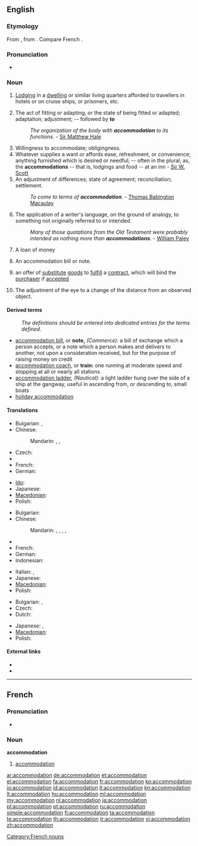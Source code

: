 {{wikipedia|dab=accommodation}}
==English==
{{webster 1913}}

===Etymology===
From {{etyl|la}} {{term|accommodatio|accommodātiō|adjustment, accommodation, compliance|lang=la}}, from {{term|accommodo|accommodō|adapt, put in order|lang=la}}. Compare French {{term|accommodation|lang=fr}}.

===Pronunciation===
* {{IPA|/əˌkɒməˈdeɪʃən/}}
*: {{rhymes|eɪʃǝn}}

===Noun===
{{en-noun}}

# {{i|British}} [[lodging|Lodging]] in a [[dwelling]] or similar living quarters afforded to travellers in hotels or on cruise ships, or prisoners, etc.
# The act of fitting or adapting, or the state of being fitted or adapted; adaptation; adjustment; -- followed by '''to'''
#: ''The organization of the body with '''accommodation''' to its functions.''  - [[w:Sir Matthew Hale|Sir Matthew Hale]]
# Willingness to accommodate; obligingness.
# Whatever supplies a want or affords ease, refreshment, or convenience; anything furnished which is desired or needful; -- often in the plural; as, the '''accommodations''' -- that is, lodgings and food -- at an inn - [[w:Sir W. Scott|Sir W. Scott]]
# An adjustment of differences; state of agreement; reconciliation; settlement.
#: ''To come to terms of '''accommodation'''.'' - [[w:Thomas Babington Macaulay|Thomas Babington Macaulay]]
# The application of a writer's language, on the ground of analogy, to something not originally referred to or intended.
#: ''Many of those quotations from the Old Testament were probably intended as nothing more than '''accommodations'''.'' - [[w:William Paley|William Paley]]
# {{context|commerce}} A loan of money
# {{context|commerce}} An accommodation bill or note.
# {{legal}} an offer of [[substitute]] [[goods]] to [[fulfill]] a [[contract]], which will bind the [[purchaser]] if [[accepted]]
# {{context|eye}} The adjustment of the eye to a change of the distance from an observed object.

====Derived terms====
: ''The definitions should be entered into dedicated entries for the terms defined.''
* [[accommodation bill]], or '''note,''' ''(Commerce):'' a bill of exchange which a person accepts, or a note which a person makes and delivers to another, not upon a consideration received, but for the purpose of raising money on credit
* [[accommodation coach]], or '''train:''' one running at moderate speed and stopping at all or nearly all stations
* [[accommodation ladder]], ''(Nautical):'' a light ladder hung over the side of a ship at the gangway, useful in ascending from, or descending to, small boats
* [[holiday accommodation]]

====Translations====
{{trans-top|lodging}}
* Bulgarian: {{t+|bg|квартира}},  {{t+|bg|жилище}}
* Chinese:
*: Mandarin: {{t|zh|住處|sc=Hani}}, {{t|zh|住处|tr=zhùchù|sc=Hani}}, {{t|zh|膳宿|tr=shànsù|sc=Hani}}
* Czech: {{t-|cs|ubytování|n}}
* {{trreq|Finnish}}
* French: {{t+|fr|hébergement}}
* German: {{t+|de|Unterkunft|f}}
{{trans-mid}}
* [[Ido]]: {{t+|io|lojeyo|xs=Ido}}
* Japanese: {{t|ja|宿泊|tr=shukuhaku}}
* [[Macedonian]]: {{t|mk|сместување|n|tr=smestúvanje}}
* Polish: {{t-|pl|zakwaterowanie|n}}
{{trans-bottom}}

{{trans-top|state of being fitted and adapted}}
* Bulgarian: {{t|bg|приспособяване}}
* Chinese:
*: Mandarin: {{t|zh|適應|sc=Hani}}, {{t|zh|适应|tr=shìyìng|sc=Hani}}, {{t|zh|調節|sc=Hani}}, {{t|zh|调节|tr=tiáojié|sc=Hani}}, {{t|zh|和解|tr=héjiě|sc=Hani}}
* {{trreq|Finnish}}
* French: {{t+|fr|accommodation}}
* German: {{t+|de|Anpassung}}
* Indonesian: {{t+|id|akomodasi|xs=Indonesian}}
{{trans-mid}}
* Italian: {{t-|it|sistemazione}}, {{t-|it|alloggio}}
* Japanese: {{t+|ja|設備|tr=setsubi}}
* [[Macedonian]]: {{t|mk|прилагодување|n|tr=prilagodúvanje}}
* Polish: {{t-|pl|przystosowanie|n}}
{{trans-bottom}}

{{trans-top|adjustment of the eye}}
* Bulgarian: {{t|bg|приспособяване}},  {{t|bg|привикване}}
* Czech: {{t+|cs|akomodace|f}}
* Dutch: {{t+|nl|accommodatie|f}}
{{trans-mid}}
* Japanese: {{t|ja|調節|tr=chōsetsu}}, {{t-|ja|調整|tr=chōsei}}
* [[Macedonian]]: {{t|mk|привикнување|n|tr=priviknúvanje}}
* Polish: {{t+|pl|akomodacja|f}}
{{trans-bottom}}

====External links====
* {{R:Webster 1913}}
* {{R:OneLook}}

----

==French==

===Pronunciation===
* {{audio|Fr-accommodation.ogg|audio}}

===Noun===
'''accommodation''' {{m}}

# [[accommodation#English|accommodation]]

[[Category:French nouns]]

[[ar:accommodation]]
[[de:accommodation]]
[[et:accommodation]]
[[el:accommodation]]
[[fa:accommodation]]
[[fr:accommodation]]
[[ko:accommodation]]
[[io:accommodation]]
[[id:accommodation]]
[[it:accommodation]]
[[kn:accommodation]]
[[lt:accommodation]]
[[hu:accommodation]]
[[ml:accommodation]]
[[my:accommodation]]
[[nl:accommodation]]
[[ja:accommodation]]
[[pl:accommodation]]
[[pt:accommodation]]
[[ru:accommodation]]
[[simple:accommodation]]
[[fi:accommodation]]
[[ta:accommodation]]
[[te:accommodation]]
[[th:accommodation]]
[[tr:accommodation]]
[[vi:accommodation]]
[[zh:accommodation]]